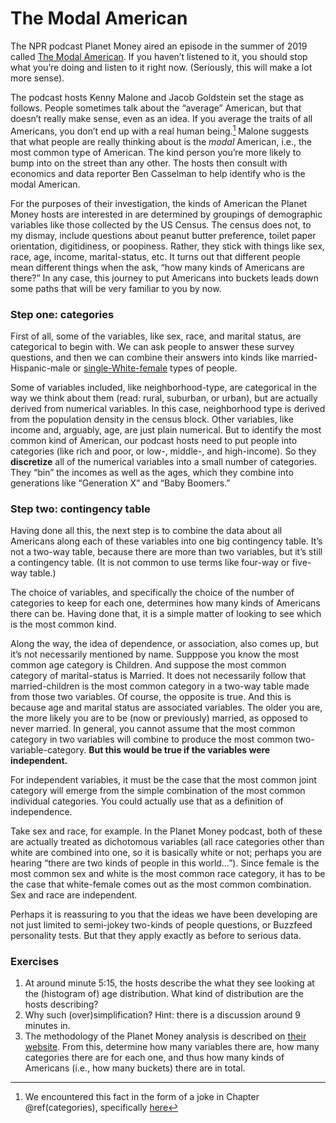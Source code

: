 # The Modal American 

The NPR podcast Planet Money aired an episode in the summer of 2019 called [The Modal American](https://www.npr.org/2019/08/28/755191639/episode-936-the-modal-american). If you haven't listened to it, you should stop what you're doing and listen to it right now. (Seriously, this will make a lot more sense).

The podcast hosts Kenny Malone and Jacob Goldstein set the stage as follows. People sometimes talk about the "average" American, but that doesn't really make sense, even as an idea. If you average the traits of all Americans, you don't end up with a real human being.^[We encountered this fact in the form of a joke in Chapter \@ref(categories), specifically [here](#no-mean-feat)] Malone suggests that what people are really thinking about is the *modal* American, i.e., the most common type of American. The kind person you're more likely to bump into on the street than any other. The hosts then consult with economics and data reporter Ben Casselman to help identify who is the modal American.

For the purposes of their investigation, the kinds of American the Planet Money hosts are interested in are determined by groupings of demographic variables like those collected by the US Census. The census does not, to my dismay, include questions about peanut butter preference, toilet paper orientation, digitidiness, or poopiness. Rather, they stick with things like sex, race, age, income, marital-status, etc. It turns out that different people mean different things when the ask, "how many kinds of Americans are there?" In any case, this journey to put Americans into buckets leads down some paths that will be very familiar to you by now. 

### Step one: categories {-}

First of all, some of the variables, like sex, race, and marital status, are categorical to begin with. We can ask people to answer these survey questions, and then we can combine their answers into kinds like married-Hispanic-male or [single-White-female](https://www.imdb.com/title/tt0105414/) types of people.

Some of variables included, like neighborhood-type, are categorical in the way we think about them (read: rural, suburban, or urban), but are actually derived from numerical variables. In this case, neighborhood type is derived from the population density in the census block. Other variables, like income and, arguably, age, are just plain numerical. But to identify the most common kind of American, our podcast hosts need to put people into categories (like rich and poor, or low-, middle-, and high-income). So they **discretize** all of the numerical variables into a small number of categories. They "bin" the incomes as well as the ages, which they combine into generations like "Generation X" and "Baby Boomers." 

### Step two: contingency table {-}

Having done all this, the next step is to combine the data about all Americans along each of these variables into one big contingency table. It's not a two-way table, because there are more than two variables, but it's still a contingency table. (It is not common to use terms like four-way or five-way table.) 

The choice of variables, and specifically the choice of the number of categories to keep for each one, determines how many kinds of Americans there can be. Having done that, it is a simple matter of looking to see which is the most common kind.

Along the way, the idea of dependence, or association, also comes up, but it's not necessarily mentioned by name. Supppose you know the most common age category is Children. And suppose the most common category of marital-status is Married. It does not necessarily follow that married-children is the most common category in a two-way table made from those two variables. Of course, the opposite is true. And this is because age and marital status are associated variables. The older you are, the more likely you are to be (now or previously) married, as opposed to never married. In general, you cannot assume that the most common category in two variables will combine to produce the most common two-variable-category. **But this would be true if the variables were independent.** 

For independent variables, it must be the case that the most common joint category will emerge from the simple combination of the most common individual categories. You could actually use that as a definition of independence. 

Take sex and race, for example. In the Planet Money podcast, both of these are actually treated as dichotomous variables (all race categories other than white are combined into one, so it is basically white or not; perhaps you are hearing "there are two kinds of people in this world..."). Since female is the most common sex and white is the most common race category, it has to be the case that white-female comes out as the most common combination. Sex and race are independent.

Perhaps it is reassuring to you that the ideas we have been developing are not just limited to semi-jokey two-kinds of people questions, or Buzzfeed personality tests. But that they apply exactly as before to serious data.

### Exercises {-}

1. At around minute 5:15, the hosts describe the what they see looking at the (histogram of) age distribution. What kind of distribution are the hosts describing? 
2. Why such (over)simplification?  Hint: there is a discussion around 9 minutes in.
3. The methodology of the Planet Money analysis is described on [their website](https://www.npr.org/2019/08/28/755191639/episode-936-the-modal-american). From this, determine how many variables there are, how many categories there are for each one, and thus how many kinds of Americans (i.e., how many buckets) there are in total.
 



